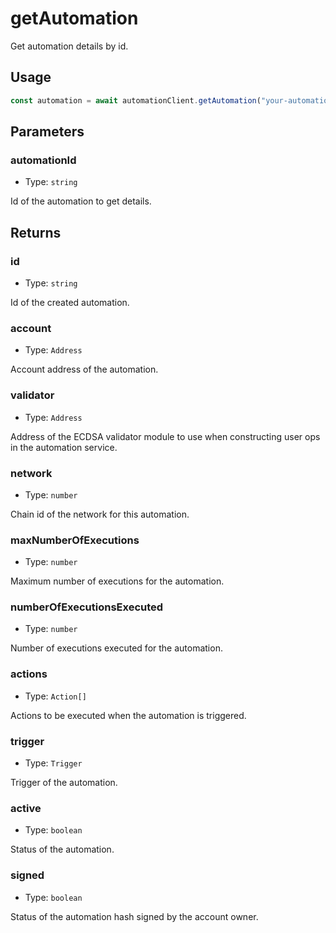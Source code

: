 # getAutomation

Get automation details by id.

## Usage

```typescript copy
const automation = await automationClient.getAutomation("your-automation-id");
```

## Parameters

### automationId

- Type: `string`

Id of the automation to get details.

## Returns

### id

- Type: `string`

Id of the created automation.

### account

- Type: `Address`

Account address of the automation.

### validator

- Type: `Address`

Address of the ECDSA validator module to use when constructing user ops in the automation service.

### network

- Type: `number`

Chain id of the network for this automation.

### maxNumberOfExecutions

- Type: `number`

Maximum number of executions for the automation.

### numberOfExecutionsExecuted

- Type: `number`

Number of executions executed for the automation.

### actions

- Type: `Action[]`

Actions to be executed when the automation is triggered.

### trigger

- Type: `Trigger`

Trigger of the automation.

### active

- Type: `boolean`

Status of the automation.

### signed

- Type: `boolean`

Status of the automation hash signed by the account owner.
